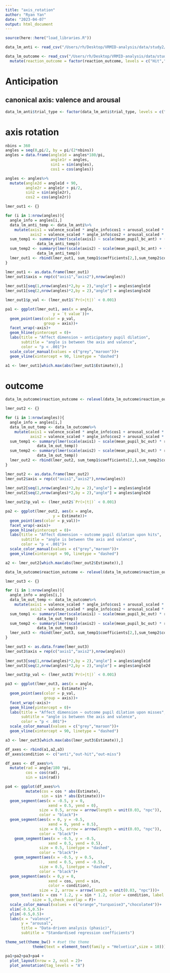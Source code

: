 ```yaml
---
title: "axis_rotation"
author: "Ryan Yan"
date: "2023-04-07"
output: html_document
---
```

```r
source(here::here("load_libraries.R"))
```


```r
data_lm_anti <- read_csv("/Users/rh/Desktop/VRMID-analysis/data/study2/data_lm_anticipation.csv")

data_lm_outcome <- read_csv("/Users/rh/Desktop/VRMID-analysis/data/study2/data_lm_outcome.csv")%>%
  mutate(reaction_outcome = factor(reaction_outcome, levels = c("Hit","Miss")))
```

# Anticipation
## canonical axis: valence and arousal
```r
data_lm_anti$trial_type <- factor(data_lm_anti$trial_type, levels = c("-$5","-$1","-$0","+$0","+$1","+$5"))
```

# axis rotation

```r
nbins = 360
angles = seq(0,pi/2, by = pi/(2*nbins))
angles = data.frame(angle1d = angles*180/pi,
                    angle1r = angles,
                    sin1 = sin(angles),
                    cos1 = cos(angles))

angles <- angles%>%
  mutate(angle2d = angle1d + 90,
         angle2r = angle1r + pi/2,
         sin2 = sin(angle2r),
         cos2 = cos(angle2r))

lmer_out1 <- {}

for (i in 1:nrow(angles)){
  angle_info = angles[i,]
  data_lm_anti_temp <- data_lm_anti%>%
    mutate(axis1 = valence_scaled * angle_info$cos1 + arousal_scaled * angle_info$sin1,
           axis2 = valence_scaled * angle_info$cos2 + arousal_scaled * angle_info$sin2)
  sum_temp1 <- summary(lmer(scale(axis1) ~ scale(mean_pupil_bc_ant) + (1|Subject) + (1|condition),
              data_lm_anti_temp))
  sum_temp2 <- summary(lmer(scale(axis2) ~ scale(mean_pupil_bc_ant) + (1|Subject) + (1|condition),
              data_lm_anti_temp))
  lmer_out1 <- rbind(lmer_out1, sum_temp1$coefficients[2,],sum_temp2$coefficients[2,])
}

lmer_out1 <- as.data.frame(lmer_out1)
lmer_out1$axis = rep(c("axis1","axis2"),nrow(angles))
  
lmer_out1[seq(1,nrow(angles)*2,by = 2),"angle"] = angles$angle1d
lmer_out1[seq(2,nrow(angles)*2,by = 2),"angle"] = angles$angle2d

lmer_out1$p_val <- (lmer_out1$`Pr(>|t|)` < 0.001)

pa1 <- ggplot(lmer_out1, aes(x = angle,
                     y = `t value`))+
  geom_point(aes(color = p_val,
                 group = axis))+
  facet_wrap(~axis)+
  geom_hline(yintercept = 0)+
  labs(title = "Affect dimension ~ anticipatory pupil dilation",
       subtitle = "angle is between the axis and valence",
       color = "p < .001")+
  scale_color_manual(values = c("grey","maroon"))+
  geom_vline(xintercept = 90, linetype = "dashed")

a1 <- lmer_out1[which.max(abs(lmer_out1$Estimate)),]
```

# outcome


```r
data_lm_outcome$reaction_outcome <- relevel(data_lm_outcome$reaction_outcome, ref = "Hit")

lmer_out2 <- {}

for (i in 1:nrow(angles)){
  angle_info = angles[i,]
  data_lm_out_temp <- data_lm_outcome%>%
    mutate(axis1 = valence_scaled * angle_info$cos1 + arousal_scaled * angle_info$sin1,
           axis2 = valence_scaled * angle_info$cos2 + arousal_scaled * angle_info$sin2)
  sum_temp1 <- summary(lmer(scale(axis1) ~ scale(mean_pupil_bc_out) * reaction_outcome + (1|Subject) + (1|condition),
              data_lm_out_temp))
  sum_temp2 <- summary(lmer(scale(axis2) ~ scale(mean_pupil_bc_out) * reaction_outcome + (1|Subject) + (1|condition),
              data_lm_out_temp))
  lmer_out2 <- rbind(lmer_out2, sum_temp1$coefficients[2,],sum_temp2$coefficients[2,])
}

lmer_out2 <- as.data.frame(lmer_out2)
lmer_out2$axis = rep(c("axis1","axis2"),nrow(angles))
  
lmer_out2[seq(1,nrow(angles)*2,by = 2),"angle"] = angles$angle1d
lmer_out2[seq(2,nrow(angles)*2,by = 2),"angle"] = angles$angle2d

lmer_out2$p_val <- (lmer_out2$`Pr(>|t|)` < 0.001)

pa2 <- ggplot(lmer_out2, aes(x = angle,
                     y = Estimate))+
  geom_point(aes(color = p_val))+
  facet_wrap(~axis)+
  geom_hline(yintercept = 0)+
  labs(title = "Affect dimension ~ outcome pupil dilation upon hits",
       subtitle = "angle is between the axis and valence",
       color = "p < .001")+
  scale_color_manual(values = c("grey","maroon"))+
  geom_vline(xintercept = 90, linetype = "dashed")

a2 <- lmer_out2[which.max(abs(lmer_out2$Estimate)),]
```


```r
data_lm_outcome$reaction_outcome <- relevel(data_lm_outcome$reaction_outcome, ref = "Miss")

lmer_out3 <- {}

for (i in 1:nrow(angles)){
  angle_info = angles[i,]
  data_lm_out_temp <- data_lm_outcome%>%
    mutate(axis1 = valence_scaled * angle_info$cos1 + arousal_scaled * angle_info$sin1,
           axis2 = valence_scaled * angle_info$cos2 + arousal_scaled * angle_info$sin2)
  sum_temp1 <- summary(lmer(scale(axis1) ~ scale(mean_pupil_bc_out) * reaction_outcome + (1|Subject) + (1|condition),
              data_lm_out_temp))
  sum_temp2 <- summary(lmer(scale(axis2) ~ scale(mean_pupil_bc_out) * reaction_outcome + (1|Subject) + (1|condition),
              data_lm_out_temp))
  lmer_out3 <- rbind(lmer_out3, sum_temp1$coefficients[2,],sum_temp2$coefficients[2,])
}

lmer_out3 <- as.data.frame(lmer_out3)
lmer_out3$axis = rep(c("axis1","axis2"),nrow(angles))
  
lmer_out3[seq(1,nrow(angles)*2,by = 2),"angle"] = angles$angle1d
lmer_out3[seq(2,nrow(angles)*2,by = 2),"angle"] = angles$angle2d

lmer_out3$p_val <- (lmer_out3$`Pr(>|t|)` < 0.001)

pa3 <- ggplot(lmer_out3, aes(x = angle,
                     y = Estimate))+
  geom_point(aes(color = p_val,
                 group = axis))+
  facet_wrap(~axis)+
  geom_hline(yintercept = 0)+
  labs(title = "Affect dimension ~ outcome pupil dilation upon misses",
       subtitle = "angle is between the axis and valence",
       color = "p < .001")+
  scale_color_manual(values = c("grey","maroon"))+
  geom_vline(xintercept = 90, linetype = "dashed")

a3 <- lmer_out3[which.max(abs(lmer_out3$Estimate)),]
```




```r
df_axes <- rbind(a1,a2,a3)
df_axes$condition <- c("anti","out-hit","out-miss")

df_axes <- df_axes%>%
  mutate(rad = angle/180 *pi,
         cos = cos(rad),
         sin = sin(rad))

pa4 <- ggplot(df_axes%>%
         mutate(cos = cos * abs(Estimate),
                sin = sin * abs(Estimate)))+
  geom_segment(aes(x = -0.5, y = 0,
                   xend = 0.5, yend = 0),
               size = 0.5, arrow = arrow(length = unit(0.03, "npc")),
               color = "black")+
  geom_segment(aes(x = 0, y = -0.5,
                   xend = 0, yend = 0.5),
               size = 0.5, arrow = arrow(length = unit(0.03, "npc")),
               color = "black")+
    geom_segment(aes(x = -0.5, y = -0.5,
                   xend = 0.5, yend = 0.5),
               size = 0.5, linetype = "dashed",
               color = "black")+
    geom_segment(aes(x = -0.5, y = 0.5,
                   xend = 0.5, yend = -0.5),
               size = 0.5, linetype = "dashed",
               color = "black")+
  geom_segment(aes(x = 0,y = 0,
                   xend = cos, yend = sin,
                   color = condition),
               size = 2, arrow = arrow(length = unit(0.03, "npc")))+
  geom_text(aes(x = cos * 1.2, y = sin * 1.2, color = condition, label = round(Estimate,2)),
            size = 5,check_overlap = F)+
  scale_color_manual(values = c("orange","turquoise3","chocolate4"))+
  xlim(-0.5,0.5)+
  ylim(-0.5,0.5)+
  labs(x = "valence",
       y = "arousal",
       title = "Data-driven analysis (phasic)",
       subtitle = "Standardised regression coefficients")
```

```r
theme_set(theme_bw() + #set the theme 
            theme(text = element_text(family = "Helvetica",size = 10)))

pa1+pa2+pa3+pa4 +
  plot_layout(nrow = 2, ncol = 2)+
  plot_annotation(tag_levels = "A")
```


